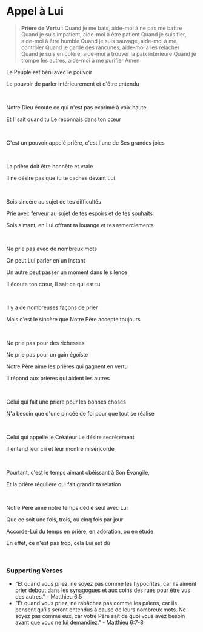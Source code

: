 # Appel à Lui

> **Prière de Vertu :**
> Quand je me bats, aide-moi à ne pas me battre
> Quand je suis impatient, aide-moi à être patient
> Quand je suis fier, aide-moi à être humble
> Quand je suis sauvage, aide-moi à me contrôler
> Quand je garde des rancunes, aide-moi à les relâcher
> Quand je suis en colère, aide-moi à trouver la paix intérieure
> Quand je trompe les autres, aide-moi à me purifier
> Amen

Le Peuple est béni avec le pouvoir

Le pouvoir de parler intérieurement et d'être entendu

<br />

Notre Dieu écoute ce qui n'est pas exprimé à voix haute

Et Il sait quand tu Le reconnais dans ton cœur

<br />

C'est un pouvoir appelé prière, c'est l'une de Ses grandes joies

<p></p>

<br />

La prière doit être honnête et vraie

Il ne désire pas que tu te caches devant Lui

<br />

Sois sincère au sujet de tes difficultés

Prie avec ferveur au sujet de tes espoirs et de tes souhaits

Sois aimant, en Lui offrant ta louange et tes remerciements

<p></p>

<br />

Ne prie pas avec de nombreux mots

On peut Lui parler en un instant

Un autre peut passer un moment dans le silence

Il écoute ton cœur, Il sait ce qui est tu

<br />

Il y a de nombreuses façons de prier

Mais c'est le sincère que Notre Père accepte toujours

<br />

Ne prie pas pour des richesses

Ne prie pas pour un gain égoïste

Notre Père aime les prières qui gagnent en vertu

Il répond aux prières qui aident les autres

<br />

Celui qui fait une prière pour les bonnes choses

N'a besoin que d'une pincée de foi pour que tout se réalise

<br />

Celui qui appelle le Créateur Le désire secrètement

Il entend leur cri et leur montre miséricorde

<br />

Pourtant, c'est le temps aimant obéissant à Son Évangile,

Et la prière régulière qui fait grandir ta relation

<br />

Notre Père aime notre temps dédié seul avec Lui

Que ce soit une fois, trois, ou cinq fois par jour

Accorde-Lui du temps en prière, en adoration, ou en étude

En effet, ce n'est pas trop, cela Lui est dû

<br />

### Supporting Verses

- "Et quand vous priez, ne soyez pas comme les hypocrites, car ils aiment prier debout dans les synagogues et aux coins des rues pour être vus des autres." - Matthieu 6:5
- "Et quand vous priez, ne rabâchez pas comme les païens, car ils pensent qu'ils seront entendus à cause de leurs nombreux mots. Ne soyez pas comme eux, car votre Père sait de quoi vous avez besoin avant que vous ne lui demandiez." - Matthieu 6:7-8